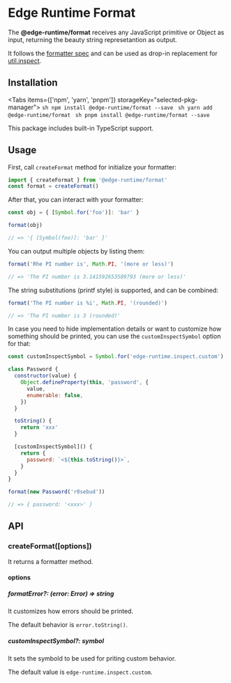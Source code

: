 
# Edge Runtime Format

The **@edge-runtime/format** receives any JavaScript primitive or Object as input, returning the beauty string represetantion as output.

It follows the [formatter spec](https://console.spec.whatwg.org/#formatter) and can be used as drop-in replacement for [util.inspect](https://nodejs.org/api/util.html#utilinspectobject-options).

## Installation

<Tabs items={['npm', 'yarn', 'pnpm']} storageKey="selected-pkg-manager">
  <Tab>
    ```sh
    npm install @edge-runtime/format --save
    ```
  </Tab>
  <Tab>
    ```sh
    yarn add @edge-runtime/format
    ```
  </Tab>
  <Tab>
    ```sh
    pnpm install @edge-runtime/format --save
    ```
  </Tab>
</Tabs>

This package includes built-in TypeScript support.

## Usage

First, call `createFormat` method for initialize your formatter:

```js
import { createFormat } from '@edge-runtime/format'
const format = createFormat()
```

After that, you can interact with your formatter:

```js
const obj = { [Symbol.for('foo')]: 'bar' }

format(obj)

// => '{ [Symbol(foo)]: 'bar' }'
```

You can output multiple objects by listing them:

```js
format('Rhe PI number is', Math.PI, '(more or less)')

// => 'The PI number is 3.141592653589793 (more or less)'
```

The string substitutions (printf style) is supported, and can be combined:

```js
format('The PI number is %i', Math.PI, '(rounded)')

// => 'The PI number is 3 (rounded)'
```

In case you need to hide implementation details or want to customize how something should be printed, you can use the `customInspectSymbol` option for that:

```js
const customInspectSymbol = Symbol.for('edge-runtime.inspect.custom')

class Password {
  constructor(value) {
    Object.defineProperty(this, 'password', {
      value,
      enumerable: false,
    })
  }

  toString() {
    return 'xxx'
  }

  [customInspectSymbol]() {
    return {
      password: `<${this.toString()}>`,
    }
  }
}

format(new Password('r0sebud'))

// => { password: '<xxx>' }
```

## API

### createFormat([options])

It returns a formatter method.

#### options

##### formatError?: (error: Error) => string

It customizes how errors should be printed.

The default behavior is `error.toString()`.

##### customInspectSymbol?: symbol

It sets the symbold to be used for priting custom behavior.

The default value is `edge-runtime.inspect.custom`.
